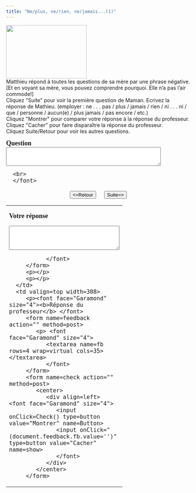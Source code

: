 ```yaml
---
title: "Ne/plus, ne/rien, ne/jamais...(1)"
---
```

<img src="bentivar.jpg" width="220" height="146" /><br />Matthieu répond à toutes les questions de sa mère par une phrase négative. [Et en voyant sa mère, vous pouvez comprendre pourquoi. Elle n'a pas l'air commode!] <br />
Cliquez &quot;Suite&quot; pour voir la  premi&egrave;re question de Maman. Ecrivez la réponse de Mathieu. (employer : ne . . . pas / plus / jamais / rien / ni . . . ni / que / personne / aucun(e) / plus jamais / pas encore / etc.)<br>
Cliquez &quot;Montrer&quot; pour comparer votre r&eacute;ponse &agrave;  la r&eacute;ponse du professeur.<br>
Cliquez &quot;Cacher&quot; pour faire dispara&icirc;tre la r&eacute;ponse du professeur. <br />
Cliquez Suite/Retour pour voir les autres questions.<br>

<form name=qbox action="" method=post>
   <p><font face="Garamond" size="4"><b>Question<br>
      </b> 
      <textarea name=q rows=3 wrap=virtual cols=50></textarea>
      <br>
      </font>
   </p>
   
   <center>
      <div align=left> <font face="Garamond" size="4"> 
         <input onClick=begin(-1) type=button value="&lt;=Retour" name=show>
         &nbsp; &nbsp; 
         <input onClick=begin(1) type=button value="Suite=&gt;" name=show>
         <br>
         </font>
      </div>
   </center>
</form>
<p></p>
<p></p>
</td>
<td width=200></td>
</tr>
</tbody> 
</table>
<table width="80%" border=0 align="center">
<tbody>
   <tr>
      <td valign=top width=236>
         <p><font face="Garamond" size="4"><b>Votre réponse</b> </font> 
         <form name=Sinput action="" method=post>
            <p> <font face="Garamond" size="4"> 
               <textarea name=Content rows=4 wrap=virtual cols=35></textarea>
               </font> 
         </form>
         <p></p>
         <p></p>
      </td>
      <td valign=top width=308>
         <p><font face="Garamond" size="4"><b>Réponse du professeur</b> </font> 
         <form name=feedback action="" method=post>
            <p> <font face="Garamond" size="4"> 
               <textarea name=fb rows=4 wrap=virtual cols=35></textarea>
               </font> 
         </form>
         <form name=check action="" method=post>
            <center>
               <div align=left> <font face="Garamond" size="4"> 
                  <input onClick=Check() type=button value="Montrer" name=Button>
                  <input onClick="(document.feedback.fb.value='')" type=button value="Cacher" name=show>
                  </font>
               </div>
            </center>
         </form>

<SCRIPT language=Javascript><!--//
//  This code is based on a script by Marmoe Soemarmo.  
//  Dan Beeby modified it and wrote the creation interface, JavaScripts, and Perl Scripts.
//  http://lang.swarthmore.edu/mellon -- dbeeby@haverford.edu.
//  Content by Alison Murray Levine, University of Virginia, alevine@virginia.edu.
//  You may borrow and modify these scripts, but please give credit where credit is due.
	var Question= new Array();
	var Answer= new Array();
//---------------------DATA--------------------

Question[1]="Maman: Est-ce que tu aimes les oranges et les pommes?";Question[2]="Maman: Est-ce que tu veux manger quelque chose?";Question[3]="Maman: On a sonné à la porte. As-tu vu quelqu'un?";Question[4]="Maman: Franchement, tu es toujours malpoli!";Question[5]="Maman: As-tu déjà terminé tes devoirs?";

Answer[1]="Matthieu: Je n'aime ni les oranges ni les pommes.";Answer[2]="Matthieu: Je ne veux rien manger.";Answer[3]="Matthieu: Je n'ai vu personne.";Answer[4]="Matthieu: Non, je ne suis jamais malpoli!";Answer[5]="Matthieu: Non, je ne les ai pas encore terminés.";

//-------------------END DATA-------------

var NextQ = 0;
var QN = 0;

function begin(QN){
NextQ = NextQ + QN
	if (Question[NextQ] == null) {
alert("Il n’y a plus de questions. Cliquez sur suite/retour pour revoir les questions.")
	}
	document.feedback.fb.value=""
	document.Sinput.Content.value=""
	document.qbox.q.value=Question[NextQ]
}

function Check(){
	if (document.Sinput.Content.value == ""){
        document.feedback.fb.value="Essayez de répondre à la question avant de voir la réponse du professeur."
        }
	else{
	document.feedback.fb.value=Answer[NextQ]
}
}
//--></SCRIPT>